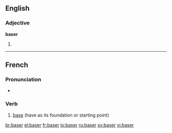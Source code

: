 ==English==

===Adjective===
'''baser'''

# {{comparative of|[[base]]}}

----

==French==

===Pronunciation===
* {{IPA|/ba.ze/|lang=fr}}

===Verb===
{{infl|fr|verb}}

# [[base]] (have as its foundation or starting point)

{{tbot entry|French|base|2008|December|fr}}

[[br:baser]]
[[el:baser]]
[[fr:baser]]
[[io:baser]]
[[ru:baser]]
[[sv:baser]]
[[vi:baser]]